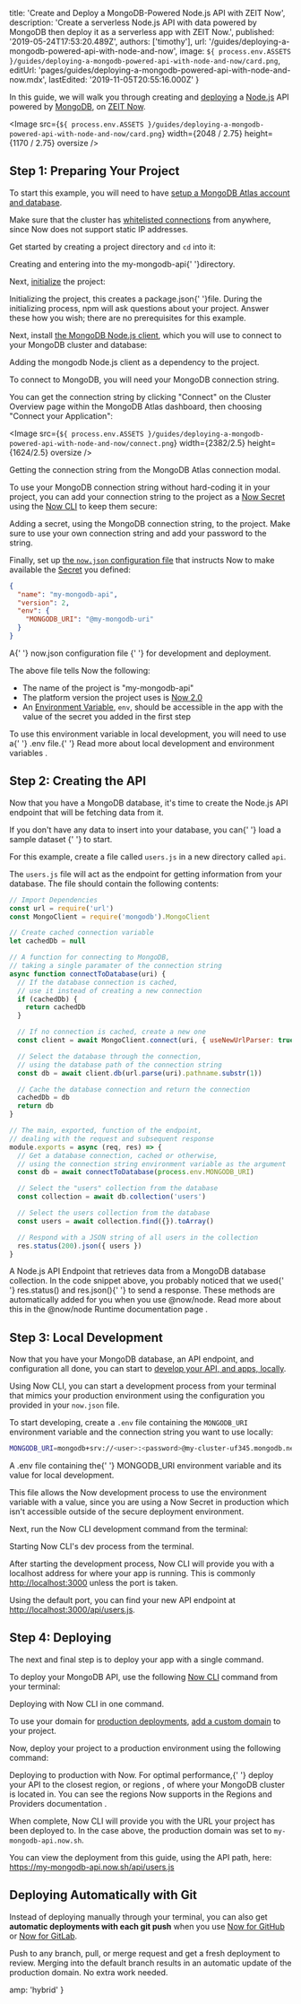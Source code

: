 
  title: 'Create and Deploy a MongoDB-Powered Node.js API with ZEIT Now',
  description:
    'Create a serverless Node.js API with data powered by MongoDB then deploy it as a serverless app with ZEIT Now.',
  published: '2019-05-24T17:53:20.489Z',
  authors: ['timothy'],
  url: '/guides/deploying-a-mongodb-powered-api-with-node-and-now',
  image: `${
    process.env.ASSETS
  }/guides/deploying-a-mongodb-powered-api-with-node-and-now/card.png`,
  editUrl: 'pages/guides/deploying-a-mongodb-powered-api-with-node-and-now.mdx',
  lastEdited: '2019-11-05T20:55:16.000Z'
}

In this guide, we will walk you through creating and [deploying](/docs/v2/deployments/basics/) a [Node.js](https://nodejs.org/) API powered by [MongoDB](https://www.mongodb.com/), on [ZEIT Now](/now).

<Image
  src={`${
    process.env.ASSETS
  }/guides/deploying-a-mongodb-powered-api-with-node-and-now/card.png`}
  width={2048 / 2.75}
  height={1170 / 2.75}
  oversize
/>

## Step 1: Preparing Your Project

To start this example, you will need to have [setup a MongoDB Atlas account and database](https://docs.atlas.mongodb.com/getting-started/).

Make sure that the cluster has [whitelisted connections](https://docs.atlas.mongodb.com/getting-started/#whitelist-your-connection-ip-address) from anywhere, since Now does not support static IP addresses.

Get started by creating a project directory and `cd` into it:

<Snippet dark text="mkdir my-mongodb-api && cd my-mongodb-api" />
<Caption>
  Creating and entering into the <InlineCode>my-mongodb-api</InlineCode>{' '}directory.
</Caption>

Next, [initialize](https://docs.npmjs.com/cli/init) the project:

<Snippet dark text="npm init" />
<Caption>
  Initializing the project, this creates a <InlineCode>package.json</InlineCode>{' '}file.
</Caption>

<Note>
  During the initializing process, npm will ask questions about your project.
  Answer these how you wish; there are no prerequisites for this example.
</Note>

Next, install [the MongoDB Node.js client](https://mongodb.github.io/node-mongodb-native/), which you will use to connect to your MongoDB cluster and database:

<Snippet dark text="npm i mongodb" />
<Caption>
  Adding the <InlineCode>mongodb</InlineCode> Node.js client as a <Link href="https://docs.npmjs.com/specifying-dependencies-and-devdependencies-in-a-package-json-file">dependency</Link> to the project.
</Caption>

To connect to MongoDB, you will need your MongoDB connection string.

You can get the connection string by clicking "Connect" on the Cluster Overview page within the MongoDB Atlas dashboard, then choosing "Connect your Application":

<Image
  src={`${
    process.env.ASSETS
  }/guides/deploying-a-mongodb-powered-api-with-node-and-now/connect.png`}
  width={2382/2.5}
  height={1624/2.5}
  oversize
/>
<Caption>Getting the connection string from the MongoDB Atlas connection modal.</Caption>

To use your MongoDB connection string without hard-coding it in your project, you can add your connection string to the project as a [Now Secret](/docs/v2/deployments/environment-variables-and-secrets#securing-environment-variables-using-secrets) using the [Now CLI](/download#now-cli) to keep them secure:

<Snippet dark text="now secrets add my-mongodb-uri mongodb+srv://<user>:<password>@my-cluster-uf345.mongodb.net/<database-name>?retryWrites=true" />
<Caption>
  Adding a <Link href="/v2/deployments/environment-variables-and-secrets#securing-environment-variables-using-secrets">secret</Link>, using the MongoDB connection string, to the project.
</Caption>

<Note>
  Make sure to use your own connection string and add your password to the
  string.
</Note>

Finally, set up [the `now.json` configuration file](/docs/configuration) that instructs Now to make available the [Secret](/docs/v2/deployments/environment-variables-and-secrets#securing-environment-variables-using-secrets) you defined:

```json
{
  "name": "my-mongodb-api",
  "version": 2,
  "env": {
    "MONGODB_URI": "@my-mongodb-uri"
  }
}
```

<Caption>
  A{' '}
  <Link href="/docs/configuration">
    <InlineCode>now.json</InlineCode> configuration file
  </Link>{' '}
  for development and deployment.
</Caption>

The above file tells Now the following:

- The name of the project is "my-mongodb-api"
- The platform version the project uses is [Now 2.0](/docs/v2/platform/overview/#versioning)
- An [Environment Variable](/docs/v2/deployments/environment-variables-and-secrets/), `env`, should be accessible in the app with the value of the secret you added in the first step

<Note>
  To use this environment variable in local development, you will need to use a{' '}
  <InlineCode>.env</InlineCode> file.{' '}
  <Link href="/docs/v2/development/environment-variables/">
    Read more about local development and environment variables
  </Link>
  .
</Note>

## Step 2: Creating the API

Now that you have a MongoDB database, it's time to create the Node.js API endpoint that will be fetching data from it.

<Note>
  If you don't have any data to insert into your database, you can{' '}
  <Link href="https://docs.atlas.mongodb.com/getting-started/#insert-data-into-your-cluster">
    load a sample dataset
  </Link>{' '}
  to start.
</Note>

For this example, create a file called `users.js` in a new directory called `api`.

The `users.js` file will act as the endpoint for getting information from your database. The file should contain the following contents:

```js
// Import Dependencies
const url = require('url')
const MongoClient = require('mongodb').MongoClient

// Create cached connection variable
let cachedDb = null

// A function for connecting to MongoDB,
// taking a single paramater of the connection string
async function connectToDatabase(uri) {
  // If the database connection is cached,
  // use it instead of creating a new connection
  if (cachedDb) {
    return cachedDb
  }

  // If no connection is cached, create a new one
  const client = await MongoClient.connect(uri, { useNewUrlParser: true })

  // Select the database through the connection,
  // using the database path of the connection string
  const db = await client.db(url.parse(uri).pathname.substr(1))

  // Cache the database connection and return the connection
  cachedDb = db
  return db
}

// The main, exported, function of the endpoint,
// dealing with the request and subsequent response
module.exports = async (req, res) => {
  // Get a database connection, cached or otherwise,
  // using the connection string environment variable as the argument
  const db = await connectToDatabase(process.env.MONGODB_URI)

  // Select the "users" collection from the database
  const collection = await db.collection('users')

  // Select the users collection from the database
  const users = await collection.find({}).toArray()

  // Respond with a JSON string of all users in the collection
  res.status(200).json({ users })
}
```

<Caption>
  A Node.js API Endpoint that retrieves data from a MongoDB database collection.
</Caption>

<Note>
  In the code snippet above, you probably noticed that we used{' '}
  <InlineCode>res.status()</InlineCode> and <InlineCode>res.json()</InlineCode>{' '}
  to send a response. These methods are automatically added for you when you use
  <InlineCode>@now/node</InlineCode>. Read more about this in the <Link href="/docs/v2/deployments/official-runtimes/node-js-now-node#helpers">
    <InlineCode>@now/node</InlineCode> Runtime documentation page
  </Link>.
</Note>

## Step 3: Local Development

Now that you have your MongoDB database, an API endpoint, and configuration all done, you can start to [develop your API, and apps, locally](/docs/v2/development/basics).

Using Now CLI, you can start a development process from your terminal that mimics your production environment using the configuration you provided in your `now.json` file.

To start developing, create a `.env` file containing the `MONGODB_URI` environment variable and the connection string you want to use locally:

```bash
MONGODB_URI=mongodb+srv://<user>:<password>@my-cluster-uf345.mongodb.net/<database-name>?retryWrites=true
```

<Caption>
  A <InlineCode>.env</InlineCode> file containing the{' '}
  <InlineCode>MONGODB_URI</InlineCode> environment variable and its value for
  local development.
</Caption>

This file allows the Now development process to use the environment variable with a value, since you are using a Now Secret in production which isn't accessible outside of the secure deployment environment.

Next, run the Now CLI development command from the terminal:

<Snippet dark text="now dev" />
<Caption>Starting Now CLI's dev process from the terminal.</Caption>

After starting the development process, Now CLI will provide you with a localhost address for where your app is running. This is commonly <http://localhost:3000> unless the port is taken.

Using the default port, you can find your new API endpoint at <http://localhost:3000/api/users.js>.

## Step 4: Deploying

The next and final step is to deploy your app with a single command.

To deploy your MongoDB API, use the following [Now CLI](/download) command from your terminal:

<Snippet dark text="now" />
<Caption>Deploying with Now CLI in one command.</Caption>

To use your domain for [production deployments](/docs/v2/custom-domains#deploying-with-your-domain), [add a custom domain](https://zeit.co/docs/v2/custom-domains/#adding-a-domain) to your project.

Now, deploy your project to a production environment using the following command:

<Snippet dark text="now --prod" />
<Caption>Deploying to production with Now.</Caption>

<Note>
  For optimal performance,{' '}
  <Link href="/docs/configuration#project/regions">
    deploy your API to the closest region, or regions
  </Link>
  , of where your MongoDB cluster is located in. You can see the regions Now supports
  in the <Link href="/docs/v2/platform/regions-and-providers">
    Regions and Providers documentation
  </Link>.
</Note>

When complete, Now CLI will provide you with the URL your project has been deployed to. In the case above, the production domain was set to `my-mongodb-api.now.sh`.

You can view the deployment from this guide, using the API path, here: <https://my-mongodb-api.now.sh/api/users.js>

## Deploying Automatically with Git

Instead of deploying manually through your terminal, you can also get **automatic deployments with each git push** when you use [Now for GitHub](/github) or [Now for GitLab](/gitlab).

Push to any branch, pull, or merge request and get a fresh deployment to review. Merging into the default branch results in an automatic update of the production domain. No extra work needed.


  amp: 'hybrid'
}
